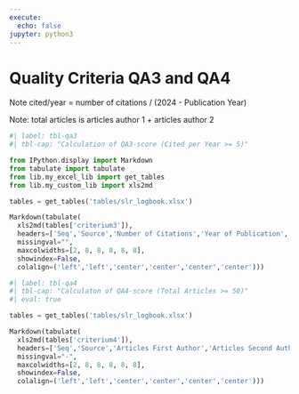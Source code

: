 ```yaml
---
execute:
  echo: false
jupyter: python3
---
```

# Quality Criteria QA3 and QA4 {#appendix-f}

Note cited/year = number of citations / (2024 - Publication Year)

Note: total articles is articles author 1 + articles author 2

\fontsize{9}{10}\selectfont

```python
#| label: tbl-qa3
#| tbl-cap: "Calculation of QA3-score (Cited per Year >= 5)"

from IPython.display import Markdown
from tabulate import tabulate
from lib.my_excel_lib import get_tables
from lib.my_custom_lib import xls2md

tables = get_tables('tables/slr_logbook.xlsx')

Markdown(tabulate(
  xls2md(tables['criterium3']),
  headers=['Seq','Source','Number of Citations','Year of Publication','Cited per Year','Score'],
  missingval="",
  maxcolwidths=[2, 8, 8, 8, 8, 8],
  showindex=False,
  colalign=('left','left','center','center','center','center')))
```


```python
#| label: tbl-qa4
#| tbl-cap: "Calculaton of QA4-score (Total Articles >= 50)"
#| eval: true

tables = get_tables('tables/slr_logbook.xlsx')

Markdown(tabulate(
  xls2md(tables['criterium4']),
  headers=['Seq','Source','Articles First Author','Articles Second Author','Total Articles', 'Score'],
  missingval="-",
  maxcolwidths=[2, 8, 8, 8, 8, 8],
  showindex=False,
  colalign=('left','left','center','center','center','center')))
```

\fontsize{11}{12}\selectfont